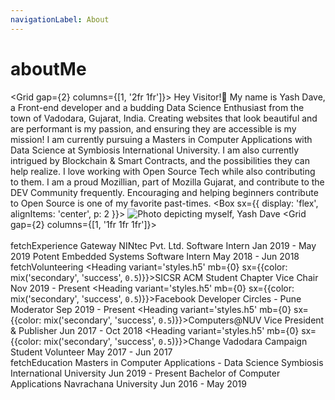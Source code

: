 ```yaml
---
navigationLabel: About
---
```



# aboutMe

<Grid gap={2} columns={[1, '2fr 1fr']}>
  <Box>
    Hey Visitor!👋 My name is Yash Dave, a Front-end developer and a budding Data Science Enthusiast from the town of Vadodara, Gujarat, India. 
    Creating websites that look beautiful and are performant is my passion, and ensuring they are accessible is my mission! 
    <Divider/>
    I am currently pursuing a Masters in Computer Applications with Data Science at Symbiosis International University. 
    I am also currently intrigued by Blockchain & Smart Contracts, and the possibilities they can help realize.
    <Divider/>
    I love working with Open Source Tech while also contributing to them. 
    I am a proud Mozillian, part of Mozilla Gujarat, and contribute to the DEV Community frequently. 
    Encouraging and helping beginners contribute to Open Source is one of my favorite past-times.
  </Box>
  <Box 
    sx={{
        display: 'flex',
        alignItems: 'center',
        p: 2
    }}>
    <Image src="../images/yash_512.jpg" alt='Photo depicting myself, Yash Dave'/>
  </Box>
</Grid>
<Divider/>
<Grid gap={2} columns={[1, '1fr 1fr 1fr']}>  
    <Box>   
        <Heading variant='styles.h2'>fetchExperience</Heading>
        <Heading variant='styles.h3' mb={0}>Gateway NINtec Pvt. Ltd.</Heading>
        <Text>Software Intern</Text>
        <Text variant='styles.small'>Jan 2019 - May 2019</Text>
        <Divider />
        <Heading variant='styles.h3' mb={0}>Potent Embedded Systems</Heading>
        <Text>Software Intern</Text>
        <Text variant='styles.small'>May 2018 - Jun 2018</Text>
        <Divider />
    </Box>
    <Box>   
        <Heading variant='styles.h2'>fetchVolunteering</Heading>
        <Heading variant='styles.h5' mb={0} sx={{color: mix('secondary', 'success', `0.5`)}}>SICSR ACM Student Chapter</Heading>
        <Text>Vice Chair</Text>
        <Text variant='styles.small'>Nov 2019 - Present</Text>
        <Divider />
        <Heading variant='styles.h5' mb={0} sx={{color: mix('secondary', 'success', `0.5`)}}>Facebook Developer Circles - Pune</Heading>
        <Text>Moderator</Text>
        <Text variant='styles.small'>Sep 2019 - Present</Text>
        <Divider />
        <Heading variant='styles.h5' mb={0} sx={{color: mix('secondary', 'success', `0.5`)}}>Computers@NUV</Heading>
        <Text>Vice President & Publisher</Text>
        <Text variant='styles.small'>Jun 2017 - Oct 2018</Text>
        <Divider />
        <Heading variant='styles.h5' mb={0} sx={{color: mix('secondary', 'success', `0.5`)}}>Change Vadodara Campaign</Heading>
        <Text>Student Volunteer</Text>
        <Text variant='styles.small'>May 2017 - Jun 2017</Text>
        <Divider />
    </Box>
    <Box>   
        <Heading variant='styles.h2'>fetchEducation</Heading>
        <Heading variant='styles.h5' mb={0}>Masters in Computer Applications - Data Science</Heading>
        <Text>Symbiosis International University</Text>
        <Text variant='styles.small'>Jun 2019 - Present</Text>
        <Divider />
        <Heading variant='styles.h5' mb={0}>Bachelor of Computer Applications</Heading>
        <Text>Navrachana University</Text>
        <Text variant='styles.small'>Jun 2016 - May 2019</Text>
        <Divider />
    </Box>
</Grid>
<Footer/>
